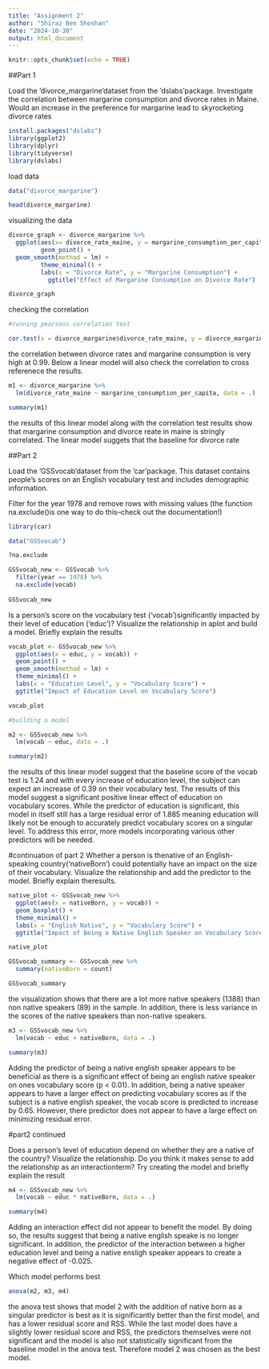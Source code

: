```yaml
---
title: "Assignment 2"
author: "Shiraz Ben Shoshan"
date: "2024-10-30"
output: html_document
---
```


```r
knitr::opts_chunk$set(echo = TRUE)
```

##Part 1 

Load  the 'divorce_margarine'dataset  from  the 'dslabs'package.  Investigate  the  correlation between  margarine  consumption  and  divorce  rates  in  Maine.  Would  an  increase  in  the preference for margarine lead to skyrocketing divorce rates

```r
install.packages("dslabs")
library(ggplot2)
library(dplyr)
library(tidyverse)
library(dslabs)
```

load data 

```r
data("divorce_margarine")

head(divorce_margarine)
```

visualizing the data 

```r
divorce_graph <- divorce_margarine %>%  
  ggplot(aes(x= divorce_rate_maine, y = margarine_consumption_per_capita)) +
         geom_point() +
  geom_smooth(method = lm) +
         theme_minimal() +
         labs(x = "Divorce Rate", y = "Margarine Consumption") +
           ggtitle("Effect of Margarine Consumption on Divorce Rate")

divorce_graph
```
checking the correlation

```r
#running pearsons correlation test

cor.test(x = divorce_margarine$divorce_rate_maine, y = divorce_margarine$margarine_consumption_per_capita, method = "pearson")
```
the correlation between divorce rates and margarine consumption is very high at 0.99. Below a linear model will also check the correlation to cross referenece the results. 

```r
m1 <- divorce_margarine %>% 
  lm(divorce_rate_maine ~ margarine_consumption_per_capita, data = .)

summary(m1)
```
the results of this linear model along with the correlation test results show that margarine consumption and divorce reate in maine is stringly correlated. The linear model suggets that the baseline for divorce rate 

##Part 2

Load the ‘GSSvocab’dataset from the ‘car’package. This dataset contains people’s scores on an English vocabulary test and includes demographic information.

Filter for the year 1978 and remove rows with missing values (the function na.exclude()is one way to do this–check out the documentation!)

```r
library(car)
```
```r
data("GSSvocab")

?na.exclude
```

```r
GSSvocab_new <- GSSvocab %>% 
  filter(year == 1978) %>% 
  na.exclude(vocab)
  
GSSvocab_new
```

Is a person’s  score on the vocabulary test  (‘vocab’)significantly impacted by their level  of education (‘educ’)? Visualize the relationship in aplot and build a model. Briefly explain the results

```r
vocab_plot <- GSSvocab_new %>% 
  ggplot(aes(x = educ, y = vocab)) +
  geom_point() +
  geom_smooth(method = lm) +
  theme_minimal() +
  labs(x = "Education Level", y = "Vocabulary Score") +
  ggtitle("Impact of Education Level on Vocabulary Score")

vocab_plot
```

```r
#building a model

m2 <- GSSvocab_new %>% 
  lm(vocab ~ educ, data = .)

summary(m2)
```
the results of this linear model suggest that the baseline score of the vocab test is 1.24 and with every increase of education level, the subject can expect an increase of 0.39 on their vocabulary test. The results of this model suggest a significant positive linear effect of education on vocabulary scores. While the predictor of education is significant, this model in itself still has a large residual error of 1.885 meaning education will likely not be enough to accurately predict vocabulary scores on a singular level. To address this error, more models incorporating various other predictors will be needed. 

#continuation of part 2
Whether a person is thenative of an English-speaking country(‘nativeBorn’) could potentially have an impact on the size of their vocabulary. Visualize the relationship and add the predictor to the model. Briefly explain theresults.

```r
native_plot <- GSSvocab_new %>% 
  ggplot(aes(x = nativeBorn, y = vocab)) +
  geom_boxplot() +
  theme_minimal() +
  labs(x = "English Native", y = "Vocabulary Score") +
  ggtitle("Impact of Being a Native English Speaker on Vocabulary Score")

native_plot
```

```r
GSSvocab_summary <- GSSvocab_new %>% 
  summary(nativeBorn = count)

GSSvocab_summary
```
the visualization shows that there are a lot more native speakers (1388) than non native speakers (89) in the sample. In addition, there is less variance in the scores of the native speakers than non-native speakers. 

```r
m3 <- GSSvocab_new %>% 
  lm(vocab ~ educ + nativeBorn, data = .)

summary(m3)
```
Adding the predictor of being a native english speaker appears to be beneficial as there is a significant effect of being an english native speaker on ones vocabulary score (p < 0.01). In addition, being a native speaker appears to have a larger effect on predicting vocabulary scores as if the subject is a native english speaker, the vocab score is predicted to increase by 0.65. However, there predictor does not appear to have a large effect on minimizing residual error. 

#part2 continued

Does  a  person’s  level  of  education  depend  on  whether they  are  a  native  of  the  country? Visualize the relationship. Do you think it makes sense to add the relationship as an interactionterm? Try creating the model and briefly explain the result

```r
m4 <- GSSvocab_new %>% 
  lm(vocab ~ educ * nativeBorn, data = .)

summary(m4)
```

Adding an interaction effect did not appear to benefit the model. By doing so, the results suggest that being a native english speake is no longer significant. In addition, the predictor of the interaction between a higher education level and being a native ensligh speaker appears to create a negative effect of -0.025. 

Which model performs best

```r
anova(m2, m3, m4)
```
the anova test shows that model 2 with the addition of native born as a singular predictor is best as it is significantly better than the first model, and has a lower residual score and RSS. While the last model does have a slightly lower residual score and RSS, the predictors themselves were not significant and the model is also not statistically significant from the baseline model in the anova test. Therefore model 2 was chosen as the best model. 






